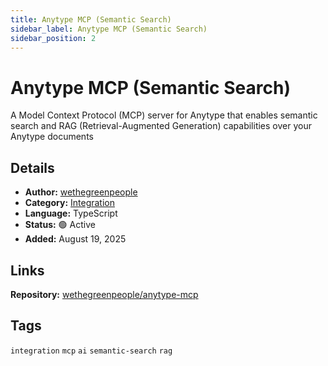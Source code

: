 ```yaml
---
title: Anytype MCP (Semantic Search)
sidebar_label: Anytype MCP (Semantic Search)
sidebar_position: 2
---
```


# Anytype MCP (Semantic Search)

A Model Context Protocol (MCP) server for Anytype that enables semantic search and RAG (Retrieval-Augmented Generation) capabilities over your Anytype documents

## Details

- **Author:** [wethegreenpeople](https://github.com/wethegreenpeople)
- **Category:** [Integration](/docs/examples/overview#integrations)
- **Language:** TypeScript
- **Status:** 🟢 Active
- **Added:** August 19, 2025

## Links

**Repository:** [wethegreenpeople/anytype-mcp](https://github.com/wethegreenpeople/anytype-mcp)

## Tags

`integration` `mcp` `ai` `semantic-search` `rag`
